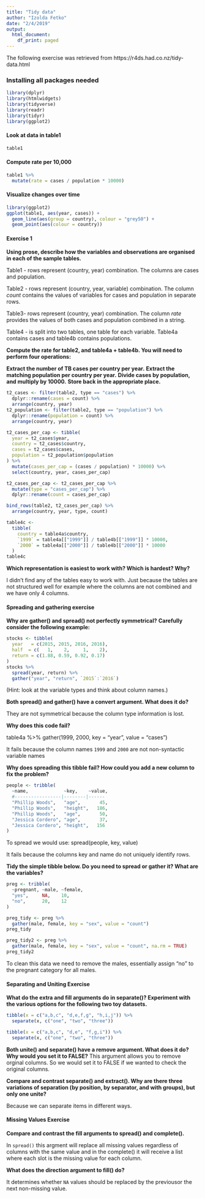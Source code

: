 ```yaml
---
title: "Tidy data"
author: "Izolda Fetko"
date: "2/4/2019"
output:
  html_document:
    df_print: paged
---
```


The following exercise was retrieved from https://r4ds.had.co.nz/tidy-data.html

### Installing all packages needed


```r
library(dplyr)
library(htmlwidgets)
library(tidyverse)
library(readr)
library(tidyr)
library(ggplot2)
```

#### Look at data in table1
```r
table1
```

#### Compute rate per 10,000

```r
table1 %>% 
  mutate(rate = cases / population * 10000)
```

#### Visualize changes over time

```r
library(ggplot2)
ggplot(table1, aes(year, cases)) + 
  geom_line(aes(group = country), colour = "grey50") + 
  geom_point(aes(colour = country))
```

#### Exercise 1

**Using prose, describe how the variables and observations are organised in each of the sample tables.**

Table1 - rows represent (country, year) combination. The columns are cases and population.

Table2 - rows represent (country, year, variable) combination. The column *count* contains the values of variables for cases and population in separate rows.

Table3- rows represent (country, year) combination. The column *rate* provides the values of both cases and population combined in a string.

Table4 - is split into two tables, one table for each variable. Table4a contains cases and table4b contains populations.


**Compute the rate for table2, and table4a + table4b. You will need to perform four operations:**

**Extract the number of TB cases per country per year.**
**Extract the matching population per country per year.**
**Divide cases by population, and multiply by 10000.**
**Store back in the appropriate place.**


```r
t2_cases <- filter(table2, type == "cases") %>%
  dplyr::rename(cases = count) %>%
  arrange(country, year)
t2_population <- filter(table2, type == "population") %>%
  dplyr::rename(population = count) %>%
  arrange(country, year)
```


```r
t2_cases_per_cap <- tibble(
  year = t2_cases$year,
  country = t2_cases$country,
  cases = t2_cases$cases,
  population = t2_population$population
) %>%
  mutate(cases_per_cap = (cases / population) * 10000) %>%
  select(country, year, cases_per_cap)
```

```r
t2_cases_per_cap <- t2_cases_per_cap %>%
  mutate(type = "cases_per_cap") %>%
  dplyr::rename(count = cases_per_cap)
```

```r
bind_rows(table2, t2_cases_per_cap) %>%
  arrange(country, year, type, count)
```

```r
table4c <-
  tibble(
    country = table4a$country,
    `1999` = table4a[["1999"]] / table4b[["1999"]] * 10000,
    `2000` = table4a[["2000"]] / table4b[["2000"]] * 10000
  )
table4c
```
**Which representation is easiest to work with? Which is hardest? Why?**

I didn't find any of the tables easy to work with. Just because the tables are not structured well for example where the columns are not combined and we have only 4 columns.


#### Spreading and gathering exercise

**Why are gather() and spread() not perfectly symmetrical?**
**Carefully consider the following example:**

```r
stocks <- tibble(
  year   = c(2015, 2015, 2016, 2016),
  half  = c(   1,    2,     1,    2),
  return = c(1.88, 0.59, 0.92, 0.17)
)
stocks %>% 
  spread(year, return) %>% 
  gather("year", "return", `2015`:`2016`)
```

(Hint: look at the variable types and think about column names.)

**Both spread() and gather() have a convert argument. What does it do?**

They are not symmetrical because the column type information is lost.

**Why does this code fail?**

table4a %>% 
  gather(1999, 2000, key = "year", value = "cases")

It fails because the column names `1999` and `2000` are not non-syntactic variable names

**Why does spreading this tibble fail? How could you add a new column to fix the problem?**

```r
people <- tribble(
  ~name,             ~key,    ~value,
  #-----------------|--------|------
  "Phillip Woods",   "age",       45,
  "Phillip Woods",   "height",   186,
  "Phillip Woods",   "age",       50,
  "Jessica Cordero", "age",       37,
  "Jessica Cordero", "height",   156
)
```
To spread we would use: spread(people, key, value)

It fails because the columns key and name do not uniquely identify rows.


**Tidy the simple tibble below. Do you need to spread or gather it? What are the variables?**

```r
preg <- tribble(
  ~pregnant, ~male, ~female,
  "yes",     NA,    10,
  "no",      20,    12
)

```

```r
preg_tidy <- preg %>%
  gather(male, female, key = "sex", value = "count")
preg_tidy
```
```r
preg_tidy2 <- preg %>%
  gather(male, female, key = "sex", value = "count", na.rm = TRUE)
preg_tidy2
```
To clean this data we need to remove the males, essentially assign "no" to the pregnant category for all males.

#### Separating and Uniting Exercise

**What do the extra and fill arguments do in separate()? Experiment with the various options for the following two toy datasets.**

```r

tibble(x = c("a,b,c", "d,e,f,g", "h,i,j")) %>% 
  separate(x, c("one", "two", "three"))

tibble(x = c("a,b,c", "d,e", "f,g,i")) %>% 
  separate(x, c("one", "two", "three"))
```

**Both unite() and separate() have a remove argument. What does it do? Why would you set it to FALSE?**
This argument allows you to remove orginal columns. So we would set it to FALSE if we wanted to check the original columns.

**Compare and contrast separate() and extract(). Why are there three variations of separation (by position, by separator, and with groups), but only one unite?**

Because we can separate items in different ways.


#### Missing Values Exercise

**Compare and contrast the fill arguments to spread() and complete().**

In `spread()` this argment  will replace all missing values regardless of columns with the same value and in the complete() it will receive a list where each slot is the missing value for each column.

**What does the direction argument to fill() do?**

It determines whether `NA` values should be replaced by the previousor the next non-missing value.



